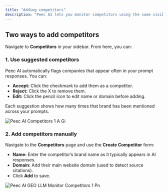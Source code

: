```yaml
---
title: "Adding competitors"
description: "Peec AI lets you monitor competitors using the same visibility metrics, so you can see who AI is promoting alongside (or instead of) you."
---
```


## Two ways to add competitors

Navigate to **Competitors** in your sidebar. From here, you can:

### 1. Use suggested competitors

Peec AI automatically flags companies that appear often in your prompt responses. You can:

- **Accept:** Click the checkmark to add them as a competitor.
- **Reject:** Click the X to remove them.
- **Edit:** Click the pencil icon to edit name or domain before adding.

Each suggestion shows how many times that brand has been mentioned across your prompts.

![Peec AI Competitors 1 A Gi](/images/Peec-AI-Competitors-1-a.gif)

### 2. Add competitors manually

Navigate to the **Competitors** page and use the **Create Competitor** form:

- **Name:** Enter the competitor’s brand name as it typically appears in AI responses.
- **Domain:** Add their main website domain (used to detect source citations).
- Click **Add** to save.

![Peec AI GEO LLM Monitor Competitors 1 Pn](/images/Peec-AI-GEO-LLM-monitor-competitors-1.png)